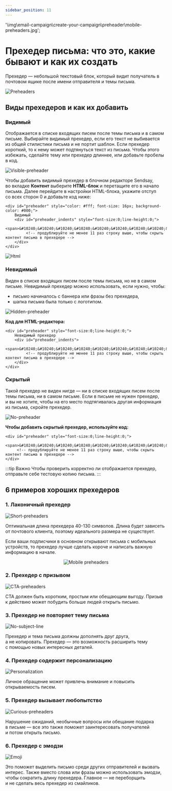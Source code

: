 ```yaml
---
sidebar_position: 11
---
```


'\img\email-campaign\create-your-campaign\preheader\mobile-preheaders.jpg'; 

# Прехедер письма: что это, какие бывают и как их создать

Прехедер — небольшой текстовый блок, который видит получатель в почтовом ящике после имени отправителя и темы письма.

![Preheaders](\img\email-campaigns\create-your-campaign\preheader\preheaders.jpg) <br/>

## Виды прехедеров и&nbsp;как их&nbsp;добавить

### Видимый

Отображается в&nbsp;списке входящих писем после темы письма и&nbsp;в&nbsp;самом письме. Выбирайте видимый прехедер, если его текст не&nbsp;выбивается из&nbsp;общей стилистики письма и&nbsp;не&nbsp;портит шаблон. Если прехедер короткий, то&nbsp;к&nbsp;нему может подтянуться текст из&nbsp;письма. Чтобы этого избежать, сделайте тему или прехедер длиннее, или добавьте пробелы в&nbsp;код.

![Visible-preheader](\img\email-campaigns\create-your-campaign\preheader\visible-preheader.jpg)<br/>

Чтобы добавить видимый прехедер в&nbsp;блочном редакторе Sendsay, во&nbsp;вкладке **Контент** выберите **HTML-блок** и&nbsp;перетащите его в&nbsp;начало письма. Далее перейдите в&nbsp;настройки HTML-блока, укажите отступ со&nbsp;всех сторон 0&nbsp;и&nbsp;добавьте код ниже:

```
<div id="preheader" style="color: #fff; font-size: 16px; background-color: #000;">
	Видимый
	<div id="preheader_indents" style="font-size:0;line-height:0;">
	     <span>‌&#10240;&#10240;&#10240;‌&#10240;&#10240;‌&#10240;‌&#10240;&#10240;‌&#10240;‌</span>
	     <!-- продублируйте не менее 11 раз строку выше, чтобы скрыть контент письма в прехедере -->
	</div>
</div>
```

![Html](\img\email-campaigns\create-your-campaign\preheader\html.jpg) <br/>

### Невидимый

Виден в&nbsp;списке входящих писем после темы письма, но&nbsp;не&nbsp;в&nbsp;самом письме. Невидимый прехедер можно использовать, если нужно, чтобы:

- письмо начиналось с&nbsp;баннера или фразы без прехедера,
- шапка письма была только с&nbsp;логотипом.

![Hidden-preheader](\img\email-campaigns\create-your-campaign\preheader\hidden-preheader.jpg) <br/>

**Код для HTML-редактора:**

```
<div id="preheader" style="font-size:0;line-height:0;">
	Невидимый прехедер
	<div id="preheader_indents">
	     <span>‌&#10240;&#10240;&#10240;‌&#10240;&#10240;‌&#10240;‌&#10240;&#10240;‌&#10240;‌‌</span>
	     <!-- продублируйте не менее 11 раз строку выше, чтобы скрыть контент письма в прехедере -->
	</div>
</div>
```

### Скрытый

Такой прехедер не&nbsp;виден нигде&nbsp;&mdash; ни&nbsp;в&nbsp;списке входящих писем после темы письма, ни&nbsp;в&nbsp;самом письме. Если в&nbsp;письме не&nbsp;нужен прехедер, и&nbsp;вы&nbsp;не&nbsp;хотите, чтобы на&nbsp;его место подтягивалась другая информация из&nbsp;письма, скройте прехедер.

![No-preheader](\img\email-campaigns\create-your-campaign\preheader\no-preheader.jpg) <br/>

**Чтобы добавить скрытый прехедер, используйте код:**

```
<div id="preheader" style="font-size:0;line-height:0;">
	 <span>‌&#10240;&#10240;&#10240;‌&#10240;&#10240;‌&#10240;‌&#10240;&#10240;‌&#10240;‌‌</span>
	 <!-- продублируйте не менее 11 раз строку выше, чтобы скрыть контент письма в прехедере -->
</div>
```

:::tip Важно
Чтобы проверить корректно&nbsp;ли отображается прехедер, отправьте себе тестовую копию письма.
:::

## 6&nbsp;примеров хороших прехедеров

### 1. Лаконичный прехедер

![Short-preheaders](\img\email-campaigns\create-your-campaign\preheader\short-preheaders.jpg) <br/>

Оптимальная длина прехедера 40-130&nbsp;символов. Длина будет зависеть от&nbsp;почтового клиента, поэтому идеального размера не&nbsp;существует.

Если ваши подписчики в&nbsp;основном открывают письма с&nbsp;мобильных устройств, то&nbsp;прехедер лучше сделать короче и&nbsp;написать важную информацию в&nbsp;начале.

<p align="center">
    <img src={mobilePreheadersImage} alt="Mobile preheaders" />
<p>

### 2. Прехедер с&nbsp;призывом

![CTA-preheaders](\img\email-campaigns\create-your-campaign\preheader\cta-preheaders.jpg) <br/>

СTA должен быть коротким, простым или обещающим выгоду. Призыв к&nbsp;действию может побудить больше людей открыть письмо.

### 3. Прехедер не&nbsp;повторяет тему письма

![No-subject-line](\img\email-campaigns\create-your-campaign\preheader\no-subject-line.jpg) <br/>

Прехедер и&nbsp;тема письма должны дополнять друг друга, а&nbsp;не&nbsp;копировать. Прехедер&nbsp;&mdash; это возможность расширить тему с&nbsp;помощью новых интересных деталей.

### 4. Прехедер содержит персонализацию

![Personalization](\img\email-campaigns\create-your-campaign\preheader\personalization.jpg) <br/>

Личное обращение может привлечь внимание и&nbsp;повысить открываемость писем.

### 5. Прехедер вызывает любопытство

![Curious-preheaders](\img\email-campaigns\create-your-campaign\preheader\curious-preheaders.jpg) <br/>

Нарушение ожиданий, необычные вопросы или обещание подарка в&nbsp;письме&nbsp;&mdash; все это также поможет заинтересовать получателей и&nbsp;потом открыть письмо.

### 6. Прехедер с&nbsp;эмодзи

![Emoji](\img\email-campaigns\create-your-campaign\preheader\emoji.jpg) <br/>

Это поможет выделить письмо среди других отправителей и&nbsp;вызвать интерес. Также вместо слова или фразы можно использовать эмодзи, чтобы сократить длину прехедера. Главное&nbsp;&mdash; не&nbsp;переборщить и&nbsp;не&nbsp;сделать весь прехедер из&nbsp;смайликов.
